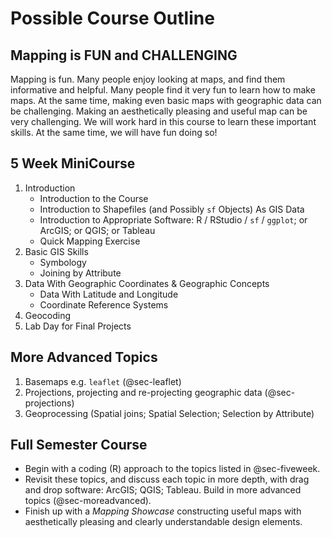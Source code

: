 # Possible Course Outline

::: {.callout-important}
## Mapping is FUN **and** CHALLENGING

Mapping is fun. Many people enjoy looking at maps, and find them informative and helpful. Many people find it very fun to learn how to make maps. At the same time, making even basic maps with geographic data can be challenging. Making an aesthetically pleasing and useful map can be very challenging. We will work hard in this course to learn these important skills. At the same time, we will have fun doing so!
:::

## 5 Week MiniCourse {#sec-fiveweek}

1. Introduction
    + Introduction to the Course
    + Introduction to Shapefiles (and Possibly `sf` Objects) As GIS Data
    + Introduction to Appropriate Software: R / RStudio / `sf` / `ggplot`; or ArcGIS; or QGIS; or Tableau
    + Quick Mapping Exercise
2. Basic GIS Skills
    + Symbology
    + Joining by Attribute
3. Data With Geographic Coordinates & Geographic Concepts
    + Data With Latitude and Longitude
    + Coordinate Reference Systems
4. Geocoding
5. Lab Day for Final Projects

## More Advanced Topics {#sec-moreadvanced}

1. Basemaps e.g. `leaflet` (@sec-leaflet)
2. Projections, projecting and re-projecting geographic data (@sec-projections)
3. Geoprocessing (Spatial joins; Spatial Selection; Selection by Attribute)

## Full Semester Course

* Begin with a coding (R) approach to the topics listed in @sec-fiveweek.
* Revisit these topics, and discuss each topic in more depth, with drag and drop software: ArcGIS; QGIS; Tableau. Build in more advanced topics (@sec-moreadvanced).
* Finish up with a *Mapping Showcase* constructing useful maps with aesthetically pleasing and clearly understandable  design elements.





